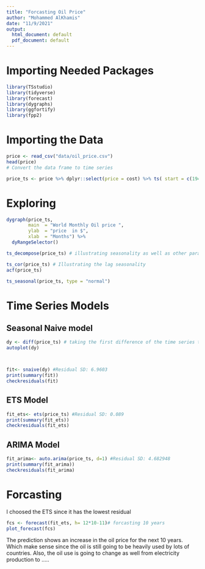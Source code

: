 ---
title: "Forcasting Oil Price"
author: "Mohammed AlKhamis"
date: "11/9/2021"
output:
  html_document: default
  pdf_document: default
---

# Importing Needed Packages 
```{r setup, include=FALSE}
library(TSstudio)
library(tidyverse)
library(forecast)
library(dygraphs)
library(ggfortify)
library(fpp2)


```

# Importing the Data 

```{r}
price <- read_csv("data/oil_price.csv")
head(price)
# Convert the data frame to time series 

price_ts <- price %>% dplyr::select(price = cost) %>% ts( start = c(1946, 1), frequency = 12)

```

# Exploring 

```{r}
dygraph(price_ts, 
        main  = "World Monthly Oil price ",
        ylab  = "price  in $",
        xlab  = "Months") %>% 
  dyRangeSelector()
```

```{r}
ts_decompose(price_ts) # illustrating seasonality as well as other parameters 
```

```{r}
ts_cor(price_ts) # Illustrating the lag seasonality 
acf(price_ts)
```

```{r}
ts_seasonal(price_ts, type = "normal")

```
# Time Series Models

## Seasonal Naive model
```{r}
dy <- diff(price_ts) # taking the first difference of the time series to eliminate the trend and make it stationary 
autoplot(dy)



fit<- snaive(dy) #Residual SD: 6.9603 
print(summary(fit))
checkresiduals(fit)
```

## ETS Model
```{r}
fit_ets<- ets(price_ts) #Residual SD: 0.089
print(summary(fit_ets))
checkresiduals(fit_ets)
```

## ARIMA Model 
```{r}
fit_arima<- auto.arima(price_ts, d=1) #Residual SD: 4.682948 
print(summary(fit_arima))
checkresiduals(fit_arima)

```

# Forcasting 
I choosed the ETS since it has the lowest residual

```{r}

fcs <- forecast(fit_ets, h= 12*10-11)# forcasting 10 years 
plot_forecast(fcs)
```
The prediction shows an increase in the oil price for the next 10 years. Which make sense since the 
oil is still going to be heavily used by lots of countries. Also, the oil use is going to change as well from 
electricity production to .....